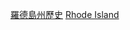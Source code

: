 {{Container category}}
{{United States topic|prefix=:Category:|suffix=各時期歷史}}

[[Category:羅德島州歷史|]]
[[Category:美国各州各时代历史|Rhode Island]]